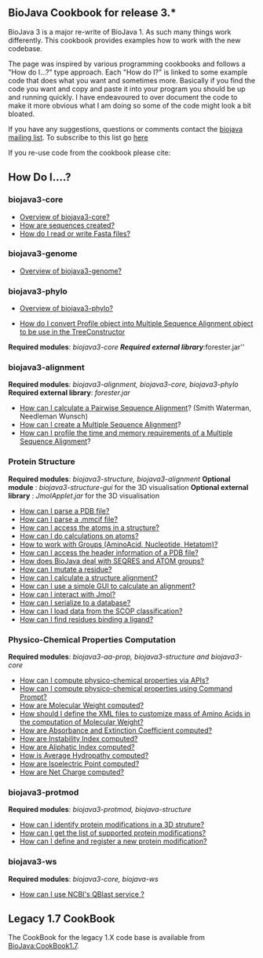 == BioJava Cookbook for release 3.*==

BioJava 3 is a major re-write of BioJava 1. As such many things work differently. This cookbook provides examples how to work with the new codebase.

The page was inspired by various programming cookbooks and follows a "How do I...?" type approach. Each "How do I?" is linked to some example code that does what you want and sometimes more. Basically if you find the code you want and copy and paste it into your program you should be up and running quickly. I have endeavoured to over document the code to make it more obvious what I am doing so some of the code might look a bit bloated.

If you have any suggestions, questions or comments contact the [mailto:biojava-l@biojava.org biojava mailing list]. To subscribe to this list go [http://biojava.org/mailman/listinfo/biojava-l here]

If you re-use code from the cookbook please cite:

{{Reference}}

== How Do I....? ==

=== biojava3-core ===
* [[BioJava:CookBook:Core:Overview|Overview of biojava3-core?]]
* [[BioJava:CookBook:Core:Sequences|How are sequences created?]]
* [[BioJava:CookBook:Core:FastaReadWrite|How do I read or write Fasta files?]]

=== biojava3-genome ===
* [[BioJava:CookBook:genome:Overview|Overview of biojava3-genome?]]
=== biojava3-phylo ===
* [[BioJava:CookBook:Phylo:Overview|Overview of biojava3-phylo?]]

*[[BioJava:CookBook:Phylo:ProfileToMSA|How do I convert Profile object into Multiple Sequence Alignment object to be use in the TreeConstructor]]

'''Required modules''': ''biojava3-core 
'''Required external library''': ''forester.jar''

=== biojava3-alignment ===

'''Required modules''': ''biojava3-alignment, biojava3-core,  biojava3-phylo''
'''Required external library''': ''forester.jar''

* [[BioJava:CookBook3:PSA|How can I calculate a Pairwise Sequence Alignment]]? (Smith Waterman, Needleman Wunsch)
* [[BioJava:CookBook3:MSA|How can I create a Multiple Sequence Alignment]]?
* [[BioJava:CookBook3:MSAProfiler|How can I profile the time and memory requirements of a Multiple Sequence Alignment]]?

=== Protein Structure ===

'''Required modules''': ''biojava3-structure,  biojava3-alignment'' 
'''Optional module''' : ''biojava3-structure-gui'' for the 3D visualisation
'''Optional external library''' : ''JmolApplet.jar'' for the 3D visualisation

* [[BioJava:CookBook:PDB:read3.0|How can I parse a PDB file?]]
* [[BioJava:CookBook:PDB:mmcif|How can I parse a .mmcif file?]]
* [[BioJava:CookBook:PDB:atoms|How can I access the atoms in a structure?]]
* [[BioJava:CookBook:PDB:atomsCalc|How can I do calculations on atoms?]]
* [[BioJava:CookBook:PDB:groups|How to work with Groups (AminoAcid, Nucleotide, Hetatom)?]]
* [[BioJava:CookBook:PDB:header|How can I access the header information of a PDB file?]]
* [[BioJava:CookBook:PDB:seqres|How does BioJava deal with SEQRES and ATOM groups?]]
* [[BioJava:CookBook:PDB:mutate|How can I mutate a residue?]]
* [[BioJava:CookBook:PDB:align|How can I calculate a structure alignment?]]
* [[BioJava:CookBook:PDB:alignGUI|How can I use a simple GUI to calculate an alignment?]]
* [[BioJava:CookBook:PDB:Jmol|How can I interact with Jmol?]]
* [[BioJava:CookBook:PDB:hibernate|How can I serialize to a database?]]
* [[BioJava:CookBook:PDB:SCOP|How can I load data from the SCOP classification?]]
* [[BioJava:CookBook:PDB:ligands|How can I find residues binding a ligand?]]

=== Physico-Chemical Properties Computation ===
'''Required modules''': ''biojava3-aa-prop, biojava3-structure and biojava3-core'' 

* [[BioJava:CookBook:AAPROP:main|How can I compute physico-chemical properties via APIs?]]
* [[BioJava:CookBook:AAPROP:commandprompt|How can I compute physico-chemical properties using Command Prompt?]]
* [[BioJava:CookBook:AAPROP:molecularweight|How are Molecular Weight computed?]]
* [[BioJava:CookBook:AAPROP:xmlfiles|How should I define the XML files to customize mass of Amino Acids in the computation of Molecular Weight?]]
* [[BioJava:CookBook:AAPROP:absorbanceandextinctioncoefficient|How are Absorbance and Extinction Coefficient computed?]]
* [[BioJava:CookBook:AAPROP:instabilityindex|How are Instability Index computed?]]
* [[BioJava:CookBook:AAPROP:aliphaticindex|How are Aliphatic Index computed?]]
* [[BioJava:CookBook:AAPROP:averagehydropathyvalue|How is Average Hydropathy computed?]]
* [[BioJava:CookBook:AAPROP:isoelectricpoint|How are Isoelectric Point computed?]]
* [[BioJava:CookBook:AAPROP:netcharge|How are Net Charge computed?]]

=== biojava3-protmod ===

'''Required modules''': ''biojava3-protmod, biojava-structure''

* [[BioJava:CookBook3:ProtMod|How can I identify protein modifications in a 3D struture?]]
* [[BioJava:CookBook3:SupportedProtMod|How can I get the list of supported protein modifications?]]
* [[BioJava:CookBook3:AddProtMod|How can I define and register a new protein modification?]]

=== biojava3-ws ===

'''Required modules''': ''biojava3-core, biojava-ws''

* [[BioJava:CookBook3:NCBIQBlastService|How can I use NCBI's QBlast service ?]]

== Legacy 1.7 CookBook ==

The CookBook for the legacy 1.X code base is available from [[BioJava:CookBook1.7]].